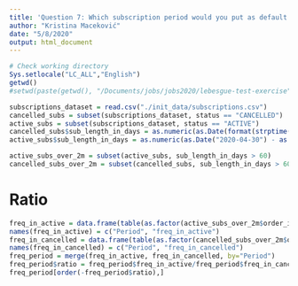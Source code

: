 ```yaml
---
title: 'Question 7: Which subscription period would you put as default on the website?'
author: "Kristina Maceković"
date: "5/8/2020"
output: html_document
---
```


```r
# Check working directory
Sys.setlocale("LC_ALL","English")
getwd()
#setwd(paste(getwd(), "/Documents/jobs/jobs2020/lebesgue-test-exercise", sep=""))
```

```r
subscriptions_dataset = read.csv("./init_data/subscriptions.csv")
cancelled_subs = subset(subscriptions_dataset, status == "CANCELLED")
active_subs = subset(subscriptions_dataset, status == "ACTIVE")
cancelled_subs$sub_length_in_days = as.numeric(as.Date(format(strptime(cancelled_subs$cancelled_at, "%Y-%m-%d %H:%M:%S"), "%Y-%m-%d")) - as.Date(format(strptime(cancelled_subs$created_at, "%Y-%m-%d %H:%M:%S"), "%Y-%m-%d")))
active_subs$sub_length_in_days = as.numeric(as.Date("2020-04-30") - as.Date(format(strptime(active_subs$created_at, "%Y-%m-%d %H:%M:%S"), "%Y-%m-%d")))

active_subs_over_2m = subset(active_subs, sub_length_in_days > 60)
cancelled_subs_over_2m = subset(cancelled_subs, sub_length_in_days > 60)
```

# Ratio
```r
freq_in_active = data.frame(table(as.factor(active_subs_over_2m$order_interval_frequency))/nrow(active_subs_over_2m))
names(freq_in_active) = c("Period", "freq_in_active")
freq_in_cancelled = data.frame(table(as.factor(cancelled_subs_over_2m$order_interval_frequency))/nrow(cancelled_subs_over_2m))
names(freq_in_cancelled) = c("Period", "freq_in_cancelled")
freq_period = merge(freq_in_active, freq_in_cancelled, by="Period")
freq_period$ratio = freq_period$freq_in_active/freq_period$freq_in_cancelled
freq_period[order(-freq_period$ratio),]
```

